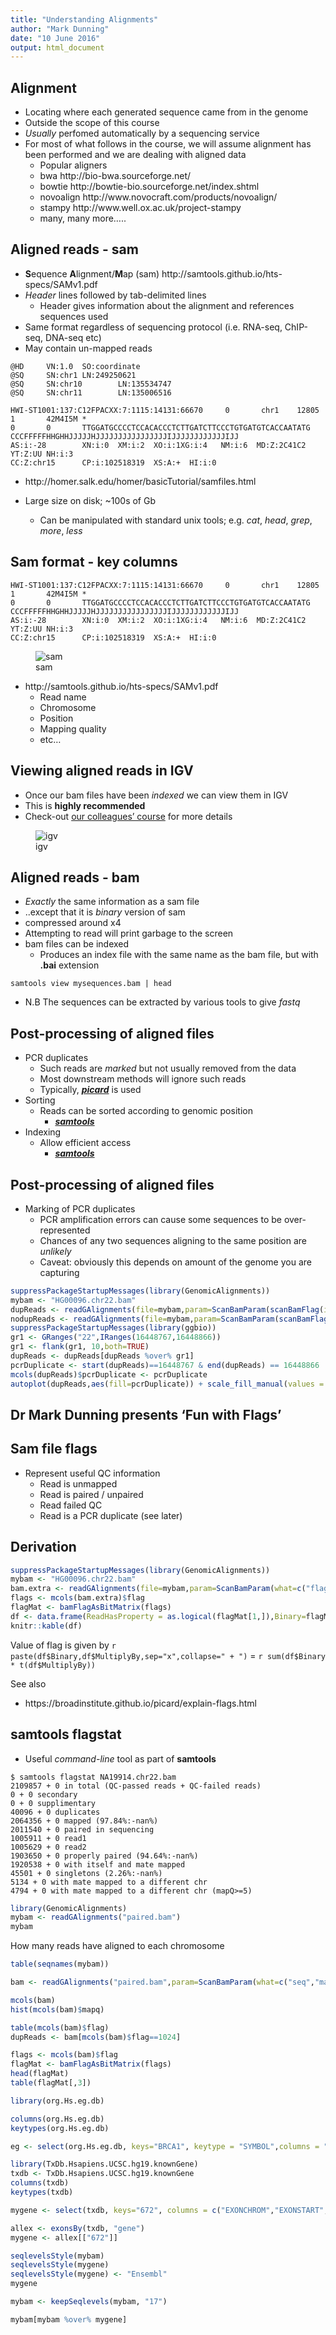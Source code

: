 ```yaml
---
title: "Understanding Alignments"
author: "Mark Dunning"
date: "10 June 2016"
output: html_document
---
```


## <a name="align"></a> Alignment

- Locating where each generated sequence came from in the genome
- Outside the scope of this course
- *Usually* perfomed automatically by a sequencing service
- For most of what follows in the course, we will assume alignment has been performed and we are dealing with aligned data
    + Popular aligners
    + bwa http://bio-bwa.sourceforge.net/
    + bowtie http://bowtie-bio.sourceforge.net/index.shtml
    + novoalign http://www.novocraft.com/products/novoalign/
    + stampy http://www.well.ox.ac.uk/project-stampy
    + many, many more.....

## Aligned reads - sam

- **S**equence **A**lignment/**M**ap (sam) http://samtools.github.io/hts-specs/SAMv1.pdf
- *Header* lines followed by tab-delimited lines
    + Header gives information about the alignment and references sequences used
- Same format regardless of sequencing protocol (i.e. RNA-seq, ChIP-seq, DNA-seq etc)
- May contain un-mapped reads

```
@HD     VN:1.0  SO:coordinate
@SQ     SN:chr1 LN:249250621
@SQ     SN:chr10        LN:135534747
@SQ     SN:chr11        LN:135006516
```


```
HWI-ST1001:137:C12FPACXX:7:1115:14131:66670     0       chr1    12805   1       42M4I5M *
0       0       TTGGATGCCCCTCCACACCCTCTTGATCTTCCCTGTGATGTCACCAATATG     
CCCFFFFFHHGHHJJJJJHJJJJJJJJJJJJJJJJIJJJJJJJJJJJJIJJ     
AS:i:-28        XN:i:0  XM:i:2  XO:i:1XG:i:4   NM:i:6  MD:Z:2C41C2     YT:Z:UU NH:i:3  
CC:Z:chr15      CP:i:102518319  XS:A:+  HI:i:0

```

- http://homer.salk.edu/homer/basicTutorial/samfiles.html


- Large size on disk; ~100s of Gb
    + Can be manipulated with standard unix tools; e.g. *cat*, *head*, *grep*, *more*, *less*

## Sam format - key columns

```
HWI-ST1001:137:C12FPACXX:7:1115:14131:66670     0       chr1    12805   1       42M4I5M *
0       0       TTGGATGCCCCTCCACACCCTCTTGATCTTCCCTGTGATGTCACCAATATG     
CCCFFFFFHHGHHJJJJJHJJJJJJJJJJJJJJJJIJJJJJJJJJJJJIJJ     
AS:i:-28        XN:i:0  XM:i:2  XO:i:1XG:i:4   NM:i:6  MD:Z:2C41C2     YT:Z:UU NH:i:3  
CC:Z:chr15      CP:i:102518319  XS:A:+  HI:i:0

```

![sam](images/sam-format.png)

- http://samtools.github.io/hts-specs/SAMv1.pdf
    + Read name
    + Chromosome
    + Position
    + Mapping quality
    + etc...

## <a name="igv"></a> Viewing aligned reads in IGV

- Once our bam files have been *indexed* we can view them in IGV
- This is **highly recommended**
- Check-out [our colleagues' course](http://mrccsc.github.io/IGV_course/) for more details

![igv](images/igv_screenshot1.png)    
    


## Aligned reads - bam

- *Exactly* the same information as a sam file
- ..except that it is *binary* version of sam
- compressed around x4
- Attempting to read will print garbage to the screen
- bam files can be indexed
    + Produces an index file with the same name as the bam file, but with **.bai** extension

```
samtools view mysequences.bam | head
```

- N.B The sequences can be extracted by various tools to give *fastq*


## Post-processing of aligned files

- PCR duplicates
    + Such reads are *marked* but not usually removed from the data
    + Most downstream methods will ignore such reads
    + Typically, [***picard***](http://broadinstitute.github.io/picard/) is used 
    
- Sorting
    + Reads can be sorted according to genomic position
        + [***samtools***](http://www.htslib.org/)
- Indexing
    + Allow efficient access
        + [***samtools***](http://www.htslib.org/)


## Post-processing of aligned files

- Marking of PCR duplicates
    + PCR amplification errors can cause some sequences to be over-represented
    + Chances of any two sequences aligning to the same position are *unlikely*
    + Caveat: obviously this depends on amount of the genome you are capturing

```r
suppressPackageStartupMessages(library(GenomicAlignments))
mybam <- "HG00096.chr22.bam"
dupReads <- readGAlignments(file=mybam,param=ScanBamParam(scanBamFlag(isDuplicate = TRUE)))
nodupReads <- readGAlignments(file=mybam,param=ScanBamParam(scanBamFlag(isDuplicate = FALSE)))
suppressPackageStartupMessages(library(ggbio))
gr1 <- GRanges("22",IRanges(16448767,16448866))
gr1 <- flank(gr1, 10,both=TRUE)
dupReads <- dupReads[dupReads %over% gr1]
pcrDuplicate <- start(dupReads)==16448767 & end(dupReads) == 16448866
mcols(dupReads)$pcrDuplicate <- pcrDuplicate
autoplot(dupReads,aes(fill=pcrDuplicate)) + scale_fill_manual(values = c("black","red"))
```

    

## <a name="funwithflags"></a> Dr Mark Dunning presents 'Fun with Flags'

## Sam file flags

- Represent useful QC information
    + Read is unmapped
    + Read is paired / unpaired
    + Read failed QC
    + Read is a PCR duplicate (see later)



## Derivation

```r
suppressPackageStartupMessages(library(GenomicAlignments))
mybam <- "HG00096.chr22.bam"
bam.extra <- readGAlignments(file=mybam,param=ScanBamParam(what=c("flag")))
flags <- mcols(bam.extra)$flag
flagMat <- bamFlagAsBitMatrix(flags)
df <- data.frame(ReadHasProperty = as.logical(flagMat[1,]),Binary=flagMat[1,] ,MultiplyBy=2^(0:10))
knitr::kable(df)
```

Value of flag is given by `r paste(df$Binary,df$MultiplyBy,sep="x",collapse=" + ")` = `r sum(df$Binary * t(df$MultiplyBy))`

See also

- https://broadinstitute.github.io/picard/explain-flags.html

## samtools flagstat

- Useful *command-line* tool as part of **samtools**

```
$ samtools flagstat NA19914.chr22.bam
2109857 + 0 in total (QC-passed reads + QC-failed reads)
0 + 0 secondary
0 + 0 supplimentary
40096 + 0 duplicates
2064356 + 0 mapped (97.84%:-nan%)
2011540 + 0 paired in sequencing
1005911 + 0 read1
1005629 + 0 read2
1903650 + 0 properly paired (94.64%:-nan%)
1920538 + 0 with itself and mate mapped
45501 + 0 singletons (2.26%:-nan%)
5134 + 0 with mate mapped to a different chr
4794 + 0 with mate mapped to a different chr (mapQ>=5)

```


```r
library(GenomicAlignments)
mybam <- readGAlignments("paired.bam")
mybam
```

How many reads have aligned to each chromosome

```r
table(seqnames(mybam))
```

```r
bam <- readGAlignments("paired.bam",param=ScanBamParam(what=c("seq","mapq","flag")),use.names = TRUE)
```


```r
mcols(bam)
hist(mcols(bam)$mapq)
```

```r
table(mcols(bam)$flag)
dupReads <- bam[mcols(bam)$flag==1024]

```

```r
flags <- mcols(bam)$flag
flagMat <- bamFlagAsBitMatrix(flags)
head(flagMat)
table(flagMat[,3])
```

```r
library(org.Hs.eg.db)
```

```r
columns(org.Hs.eg.db)
keytypes(org.Hs.eg.db)
```


```r
eg <- select(org.Hs.eg.db, keys="BRCA1", keytype = "SYMBOL",columns = "ENTREZID")
```

```r
library(TxDb.Hsapiens.UCSC.hg19.knownGene)
txdb <- TxDb.Hsapiens.UCSC.hg19.knownGene
columns(txdb)
keytypes(txdb)
```

```r
mygene <- select(txdb, keys="672", columns = c("EXONCHROM","EXONSTART","EXONEND","EXONSTRAND"),keytype="GENEID")
```


```r
allex <- exonsBy(txdb, "gene")
mygene <- allex[["672"]]
```

```r
seqlevelsStyle(mybam)
seqlevelsStyle(mygene)
seqlevelsStyle(mygene) <- "Ensembl"
mygene
```

```r
mybam <- keepSeqlevels(mybam, "17")
```


```r
mybam[mybam %over% mygene]
```

